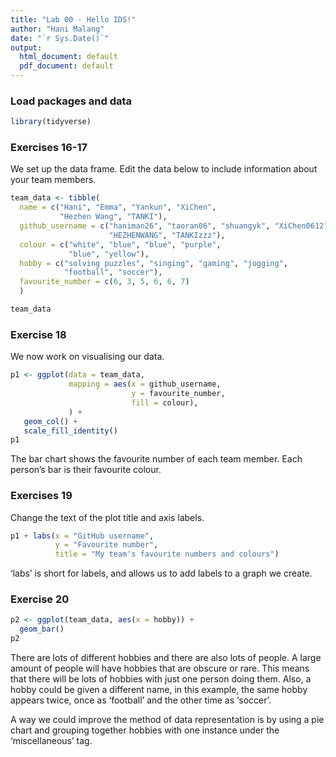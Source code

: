 ```yaml
---
title: "Lab 00 - Hello IDS!"
author: "Hani Malang"
date: "`r Sys.Date()`"
output:
  html_document: default
  pdf_document: default
---
```


### Load packages and data

```r
library(tidyverse) 
```

### Exercises 16-17

We set up the data frame. Edit the data below to include information about your team members.

```r
team_data <- tibble(
  name = c("Hani", "Emma", "Yankun", "XiChen", 
           "Hezhen Wang", "TANKI"),
  github_username = c("haniman26", "taoran06", "shuangyk", "XiChen0612", 
                      "HEZHENWANG", "TANKIzzz"), 
  colour = c("white", "blue", "blue", "purple", 
             "blue", "yellow"),
  hobby = c("solving puzzles", "singing", "gaming", "jogging", 
            "football", "soccer"),
  favourite_number = c(6, 3, 5, 6, 6, 7)
  )

team_data
```

### Exercise 18

We now work on visualising our data. 

```r
p1 <- ggplot(data = team_data, 
             mapping = aes(x = github_username, 
                           y = favourite_number,
                           fill = colour), 
             ) +
   geom_col() +
   scale_fill_identity()
p1
```


The bar chart shows the favourite number of each team member. Each person's bar is their favourite colour.

### Exercises 19

Change the text of the plot title and axis labels.

```r
p1 + labs(x = "GitHub username", 
          y = "Favourite number",
          title = "My team's favourite numbers and colours")
```

'labs' is short for labels, and allows us to add labels to a graph we create.

### Exercise 20

```r
p2 <- ggplot(team_data, aes(x = hobby)) +
  geom_bar()
p2
```

There are lots of different hobbies and there are also lots of people. A large amount of people will have hobbies that are obscure or rare. This means that there will be lots of hobbies with just one person doing them. Also, a hobby could be given a different name, in this example, the same hobby appears twice, once as 'football' and the other time as 'soccer'.

A way we could improve the method of data representation is by using a pie chart and grouping together hobbies with one instance under the 'miscellaneous' tag.